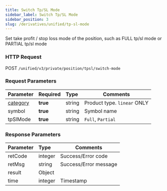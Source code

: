 ```yaml
---
title: Switch Tp/SL Mode
sidebar_label: Switch Tp/SL Mode
sidebar_position: 3
slug: /derivatives/unified/tp-sl-mode
---
```


Set take profit / stop loss mode of the position, such as FULL tp/sl mode or PARTIAL tp/sl mode

### HTTP Request
POST `/unified/v3/private/position/tpsl/switch-mode`

### Request Parameters
| Parameter | Required | Type | Comments|
|:----- |:-------|:-----|------ |
|[category](../../enum#category) |**true** |string |Product type. `linear` ONLY |
|symbol |**true** |string |Symbol name|
|tpSlMode |**true** |string |`Full`, `Partial` |

### Response Parameters
| Parameter | Type | Comments|
|:----- |:-----|----- |
|retCode |integer |Success/Error code |
|retMsg |string |Success/Error message |
|result |Object | |
|time |integer |Timestamp |
